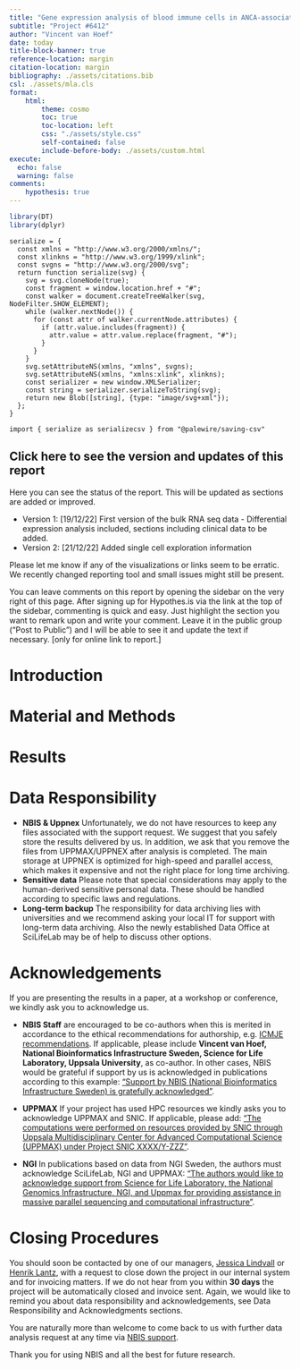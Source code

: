 ```yaml
---
title: "Gene expression analysis of blood immune cells in ANCA-associated vasculitis"
subtitle: "Project #6412"
author: "Vincent van Hoef"
date: today
title-block-banner: true
reference-location: margin
citation-location: margin
bibliography: ./assets/citations.bib
csl: ./assets/mla.cls
format:
    html:
        theme: cosmo
        toc: true
        toc-location: left
        css: "./assets/style.css"
        self-contained: false
        include-before-body: ./assets/custom.html
execute: 
  echo: false
  warning: false
comments: 
    hypothesis: true
---
```


```r
library(DT)
library(dplyr)
```

```ojs
serialize = {
  const xmlns = "http://www.w3.org/2000/xmlns/";
  const xlinkns = "http://www.w3.org/1999/xlink";
  const svgns = "http://www.w3.org/2000/svg";
  return function serialize(svg) {
    svg = svg.cloneNode(true);
    const fragment = window.location.href + "#";
    const walker = document.createTreeWalker(svg, NodeFilter.SHOW_ELEMENT);
    while (walker.nextNode()) {
      for (const attr of walker.currentNode.attributes) {
        if (attr.value.includes(fragment)) {
          attr.value = attr.value.replace(fragment, "#");
        }
      }
    }
    svg.setAttributeNS(xmlns, "xmlns", svgns);
    svg.setAttributeNS(xmlns, "xmlns:xlink", xlinkns);
    const serializer = new window.XMLSerializer;
    const string = serializer.serializeToString(svg);
    return new Blob([string], {type: "image/svg+xml"});
  };
}
```

```ojs
import { serialize as serializecsv } from "@palewire/saving-csv"
```

::: {.callout-note collapse="true"}
# Click here to see the version and updates of this report

Here you can see the status of the report. This will be updated as sections are added or improved.

-   Version 1: \[19/12/22\] First version of the bulk RNA seq data - Differential expression analysis included, sections including clinical data to be added.
-   Version 2: \[21/12/22\] Added single cell exploration information
:::

::: callout-note
Please let me know if any of the visualizations or links seem to be erratic. We recently changed reporting tool and small issues might still be present.

You can leave comments on this report by opening the sidebar on the very right of this page. After signing up for Hypothes.is via the link at the top of the sidebar, commenting is quick and easy. Just highlight the section you want to remark upon and write your comment. Leave it in the public group ("Post to Public") and I will be able to see it and update the text if necessary. \[only for online link to report.\]
:::

# Introduction

# Material and Methods

# Results

# Data Responsibility

-   **NBIS & Uppnex** Unfortunately, we do not have resources to keep any files associated with the support request. We suggest that you safely store the results delivered by us. In addition, we ask that you remove the files from UPPMAX/UPPNEX after analysis is completed. The main storage at UPPNEX is optimized for high-speed and parallel access, which makes it expensive and not the right place for long time archiving.
-   **Sensitive data** Please note that special considerations may apply to the human-derived sensitive personal data. These should be handled according to specific laws and regulations.
-   **Long-term backup** The responsibility for data archiving lies with universities and we recommend asking your local IT for support with long-term data archiving. Also the newly established Data Office at SciLifeLab may be of help to discuss other options.

# Acknowledgements

If you are presenting the results in a paper, at a workshop or conference, we kindly ask you to acknowledge us.

-   **NBIS Staff** are encouraged to be co-authors when this is merited in accordance to the ethical recommendations for authorship, e.g. [ICMJE recommendations](http://www.icmje.org/recommendations/browse/roles-and-responsibilities/defining-the-role-of-authors-and-contributors.html). If applicable, please include **Vincent van Hoef, National Bioinformatics Infrastructure Sweden, Science for Life Laboratory, Uppsala University**, as co-author. In other cases, NBIS would be grateful if support by us is acknowledged in publications according to this example: ["Support by NBIS (National Bioinformatics Infrastructure Sweden) is gratefully acknowledged"](https://www.nbis.se/resources/support.html).

-   **UPPMAX** If your project has used HPC resources we kindly asks you to acknowledge UPPMAX and SNIC. If applicable, please add: ["The computations were performed on resources provided by SNIC through Uppsala Multidisciplinary Center for Advanced Computational Science (UPPMAX) under Project SNIC XXXX/Y-ZZZ"](https://www.uppmax.uu.se/support/faq/general-miscellaneous-faq/acknowledging-uppmax--snic--and-uppnex/).

-   **NGI** In publications based on data from NGI Sweden, the authors must acknowledge SciLifeLab, NGI and UPPMAX: ["The authors would like to acknowledge support from Science for Life Laboratory, the National Genomics Infrastructure, NGI, and Uppmax for providing assistance in massive parallel sequencing and computational infrastructure"](https://ngisweden.scilifelab.se/info/faq#how-do-i-acknowledge-ngi-in-my-publication).

# Closing Procedures

You should soon be contacted by one of our managers, [Jessica Lindvall](jessica.lindvall@nbis.se) or [Henrik Lantz](henrik.lantz@nbis.se), with a request to close down the project in our internal system and for invoicing matters. If we do not hear from you within **30 days** the project will be automatically closed and invoice sent. Again, we would like to remind you about data responsibility and acknowledgements, see Data Responsibility and Acknowledgments sections.

You are naturally more than welcome to come back to us with further data analysis request at any time via [NBIS support](http://nbis.se/support/support.html).

Thank you for using NBIS and all the best for future research.